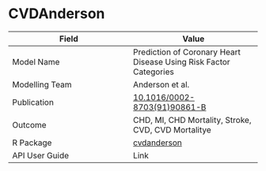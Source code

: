 # CVDAnderson

| Field         | Value         |
| ------------- |-------------- |
| Model Name    | Prediction of Coronary Heart Disease Using Risk Factor Categories |
| Modelling Team| Anderson et al.|
| Publication   | [10.1016/0002-8703(91)90861-B](https://doi.org/10.1016/0002-8703(91)90861-B)|
| Outcome       | CHD, MI, CHD Mortality, Stroke, CVD, CVD Mortalitye |
| R Package     | [cvdanderson](https://github.com/resplab/cvdanderson)|
| API User Guide| Link          |
